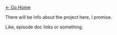 [← Go Home](/)

There will be info about the project here, I promise.

Like, episode doc links or something.